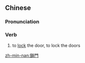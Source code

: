 {{also|锁门}}
==Chinese==
{{zh-forms|s=锁门}}

===Pronunciation===
{{zh-pron
|m=suǒmén
|c=so2 mun4
|h=pfs=só-mùn
|cat=v
}}

===Verb===
{{zh-verb}}

# to [[lock]] the door, to lock the doors

[[zh-min-nan:鎖門]]